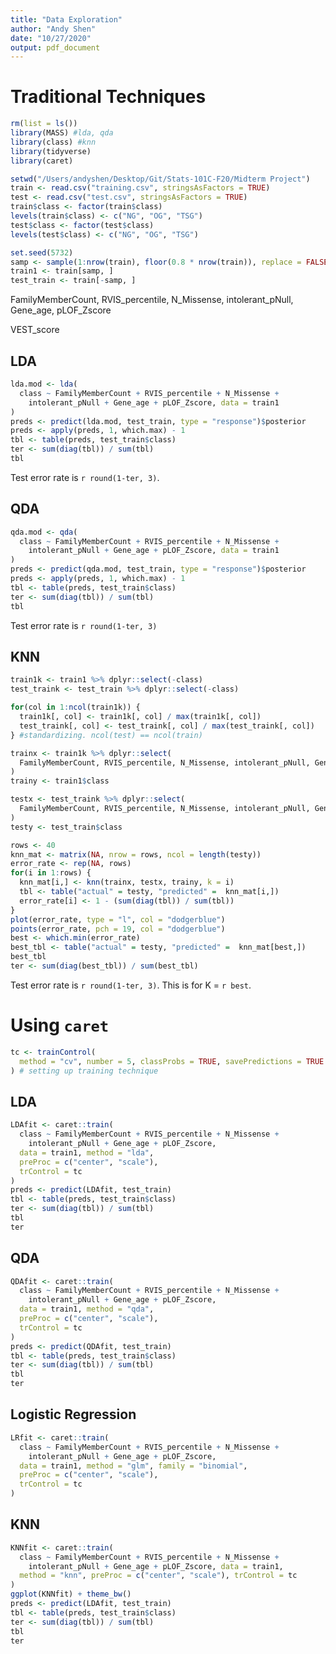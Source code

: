 ```yaml
---
title: "Data Exploration"
author: "Andy Shen"
date: "10/27/2020"
output: pdf_document
---
```


# Traditional Techniques

```r
rm(list = ls())
library(MASS) #lda, qda
library(class) #knn
library(tidyverse)
library(caret)
```

```r
setwd("/Users/andyshen/Desktop/Git/Stats-101C-F20/Midterm Project")
train <- read.csv("training.csv", stringsAsFactors = TRUE)
test <- read.csv("test.csv", stringsAsFactors = TRUE)
train$class <- factor(train$class)
levels(train$class) <- c("NG", "OG", "TSG")
test$class <- factor(test$class)
levels(test$class) <- c("NG", "OG", "TSG")
```

```r
set.seed(5732)
samp <- sample(1:nrow(train), floor(0.8 * nrow(train)), replace = FALSE)
train1 <- train[samp, ]
test_train <- train[-samp, ]
```


FamilyMemberCount, RVIS_percentile, N_Missense, intolerant_pNull, Gene_age, pLOF_Zscore

VEST_score

## LDA

```r
lda.mod <- lda(
  class ~ FamilyMemberCount + RVIS_percentile + N_Missense + 
    intolerant_pNull + Gene_age + pLOF_Zscore, data = train1
)
preds <- predict(lda.mod, test_train, type = "response")$posterior
preds <- apply(preds, 1, which.max) - 1
tbl <- table(preds, test_train$class)
ter <- sum(diag(tbl)) / sum(tbl)
tbl
```

Test error rate is `r round(1-ter, 3)`. 

\pagebreak

## QDA

```r
qda.mod <- qda(
  class ~ FamilyMemberCount + RVIS_percentile + N_Missense + 
    intolerant_pNull + Gene_age + pLOF_Zscore, data = train1
)
preds <- predict(qda.mod, test_train, type = "response")$posterior
preds <- apply(preds, 1, which.max) - 1
tbl <- table(preds, test_train$class)
ter <- sum(diag(tbl)) / sum(tbl)
tbl
```

Test error rate is `r round(1-ter, 3)`

\pagebreak

## KNN

```r
train1k <- train1 %>% dplyr::select(-class)
test_traink <- test_train %>% dplyr::select(-class)

for(col in 1:ncol(train1k)) {
  train1k[, col] <- train1k[, col] / max(train1k[, col])
  test_traink[, col] <- test_traink[, col] / max(test_traink[, col])
} #standardizing. ncol(test) == ncol(train)

trainx <- train1k %>% dplyr::select(
  FamilyMemberCount, RVIS_percentile, N_Missense, intolerant_pNull, Gene_age, pLOF_Zscore
)
trainy <- train1$class

testx <- test_traink %>% dplyr::select(
  FamilyMemberCount, RVIS_percentile, N_Missense, intolerant_pNull, Gene_age, pLOF_Zscore
)
testy <- test_train$class

rows <- 40
knn_mat <- matrix(NA, nrow = rows, ncol = length(testy))
error_rate <- rep(NA, rows)
for(i in 1:rows) {
  knn_mat[i,] <- knn(trainx, testx, trainy, k = i)
  tbl <- table("actual" = testy, "predicted" =  knn_mat[i,])
  error_rate[i] <- 1 - (sum(diag(tbl)) / sum(tbl))
}
plot(error_rate, type = "l", col = "dodgerblue")
points(error_rate, pch = 19, col = "dodgerblue")
best <- which.min(error_rate)
best_tbl <- table("actual" = testy, "predicted" =  knn_mat[best,])
best_tbl
ter <- sum(diag(best_tbl)) / sum(best_tbl)
```


Test error rate is `r round(1-ter, 3)`. This is for K = `r best`. 

\pagebreak

# Using `caret`

```r
tc <- trainControl(
  method = "cv", number = 5, classProbs = TRUE, savePredictions = TRUE
) # setting up training technique
```


## LDA

```r
LDAfit <- caret::train(
  class ~ FamilyMemberCount + RVIS_percentile + N_Missense + 
    intolerant_pNull + Gene_age + pLOF_Zscore, 
  data = train1, method = "lda",
  preProc = c("center", "scale"),
  trControl = tc
)
preds <- predict(LDAfit, test_train)
tbl <- table(preds, test_train$class)
ter <- sum(diag(tbl)) / sum(tbl)
tbl
ter
```


## QDA

```r
QDAfit <- caret::train(
  class ~ FamilyMemberCount + RVIS_percentile + N_Missense + 
    intolerant_pNull + Gene_age + pLOF_Zscore, 
  data = train1, method = "qda",
  preProc = c("center", "scale"),
  trControl = tc
)
preds <- predict(QDAfit, test_train)
tbl <- table(preds, test_train$class)
ter <- sum(diag(tbl)) / sum(tbl)
tbl
ter
```

## Logistic Regression

```r
LRfit <- caret::train(
  class ~ FamilyMemberCount + RVIS_percentile + N_Missense + 
    intolerant_pNull + Gene_age + pLOF_Zscore, 
  data = train1, method = "glm", family = "binomial",
  preProc = c("center", "scale"),
  trControl = tc
)
```


## KNN

```r
KNNfit <- caret::train(
  class ~ FamilyMemberCount + RVIS_percentile + N_Missense + 
    intolerant_pNull + Gene_age + pLOF_Zscore, data = train1,
  method = "knn", preProc = c("center", "scale"), trControl = tc
)
ggplot(KNNfit) + theme_bw()
preds <- predict(LDAfit, test_train)
tbl <- table(preds, test_train$class)
ter <- sum(diag(tbl)) / sum(tbl)
tbl
ter
```





